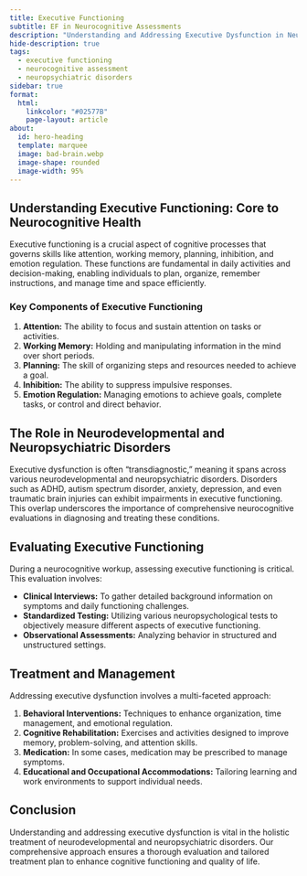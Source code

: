 ```yaml
---
title: Executive Functioning
subtitle: EF in Neurocognitive Assessments
description: "Understanding and Addressing Executive Dysfunction in Neurodevelopmental and Neuropsychiatric Disorders."
hide-description: true
tags:
  - executive functioning
  - neurocognitive assessment
  - neuropsychiatric disorders
sidebar: true
format:
  html:
    linkcolor: "#02577B"
    page-layout: article
about:
  id: hero-heading
  template: marquee
  image: bad-brain.webp
  image-shape: rounded
  image-width: 95%
---
```


:::{#hero-heading}

:::

## Understanding Executive Functioning: Core to Neurocognitive Health

Executive functioning is a crucial aspect of cognitive processes that governs skills like attention, working memory, planning, inhibition, and emotion regulation. These functions are fundamental in daily activities and decision-making, enabling individuals to plan, organize, remember instructions, and manage time and space efficiently.

### Key Components of Executive Functioning

1. **Attention:** The ability to focus and sustain attention on tasks or activities.
2. **Working Memory:** Holding and manipulating information in the mind over short periods.
3. **Planning:** The skill of organizing steps and resources needed to achieve a goal.
4. **Inhibition:** The ability to suppress impulsive responses.
5. **Emotion Regulation:** Managing emotions to achieve goals, complete tasks, or control and direct behavior.

## The Role in Neurodevelopmental and Neuropsychiatric Disorders

Executive dysfunction is often "transdiagnostic," meaning it spans across various neurodevelopmental and neuropsychiatric disorders. Disorders such as ADHD, autism spectrum disorder, anxiety, depression, and even traumatic brain injuries can exhibit impairments in executive functioning. This overlap underscores the importance of comprehensive neurocognitive evaluations in diagnosing and treating these conditions.

## Evaluating Executive Functioning

During a neurocognitive workup, assessing executive functioning is critical. This evaluation involves:

- **Clinical Interviews:** To gather detailed background information on symptoms and daily functioning challenges.
- **Standardized Testing:** Utilizing various neuropsychological tests to objectively measure different aspects of executive functioning.
- **Observational Assessments:** Analyzing behavior in structured and unstructured settings.

## Treatment and Management

Addressing executive dysfunction involves a multi-faceted approach:

1. **Behavioral Interventions:** Techniques to enhance organization, time management, and emotional regulation.
2. **Cognitive Rehabilitation:** Exercises and activities designed to improve memory, problem-solving, and attention skills.
3. **Medication:** In some cases, medication may be prescribed to manage symptoms.
4. **Educational and Occupational Accommodations:** Tailoring learning and work environments to support individual needs.

## Conclusion

Understanding and addressing executive dysfunction is vital in the holistic treatment of neurodevelopmental and neuropsychiatric disorders. Our comprehensive approach ensures a thorough evaluation and tailored treatment plan to enhance cognitive functioning and quality of life.


<!-- ### Notes on the Framework:

- **Introductory Section:** Provides a general understanding of executive functioning and its components.
- **Role in Disorders:** Highlights the transdiagnostic nature of executive dysfunction, emphasizing its prevalence across various conditions.
- **Evaluation Process:** Describes how executive functioning is assessed during a neurocognitive workup.
- **Treatment Approaches:** Outlines the strategies used to manage and treat executive dysfunction.
- **Conclusive Remarks:** Summarizes the importance of addressing executive functioning in the context of neurocognitive health.

This framework aims to inform visitors about the significance of executive functioning in neurocognitive assessments and its role in various disorders, providing a comprehensive overview suitable for your professional website. -->

